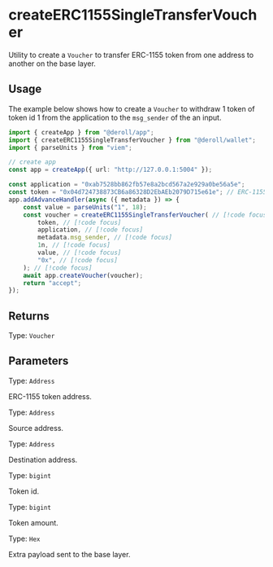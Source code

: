 # createERC1155SingleTransferVoucher

Utility to create a `Voucher` to transfer ERC-1155 token from one address to another on the base layer.

## Usage

The example below shows how to create a `Voucher` to withdraw 1 token of token id 1 from the application to the `msg_sender` of the an input.

```ts twoslash
import { createApp } from "@deroll/app";
import { createERC1155SingleTransferVoucher } from "@deroll/wallet";
import { parseUnits } from "viem";

// create app
const app = createApp({ url: "http://127.0.0.1:5004" });

const application = "0xab7528bb862fb57e8a2bcd567a2e929a0be56a5e";
const token = "0x04d724738873CB6a86328D2EbAEb2079D715e61e"; // ERC-1155 address
app.addAdvanceHandler(async ({ metadata }) => {
    const value = parseUnits("1", 18);
    const voucher = createERC1155SingleTransferVoucher( // [!code focus]
        token, // [!code focus]
        application, // [!code focus]
        metadata.msg_sender, // [!code focus]
        1n, // [!code focus]
        value, // [!code focus]
        "0x", // [!code focus]
    ); // [!code focus]
    await app.createVoucher(voucher);
    return "accept";
});
```

## Returns

Type: `Voucher`

## Parameters

Type: `Address`

ERC-1155 token address.

Type: `Address`

Source address.

Type: `Address`

Destination address.

Type: `bigint`

Token id.

Type: `bigint`

Token amount.

Type: `Hex`

Extra payload sent to the base layer.

